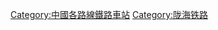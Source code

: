 {{Catnav|頁面分類|各種主題的頁面分類|按國家分類|各國建築|各國鐵路車站|中國鐵路車站}}
{{Catnav|頁面分類|各種主題的頁面分類|按國家分類|各國交通|各國鐵路車站|中國鐵路車站}}

{{Catmore|陇海铁路}}

[[Category:中國各路線鐵路車站|Category:中國各路線鐵路車站]]
[[Category:陇海铁路|Category:陇海铁路]]